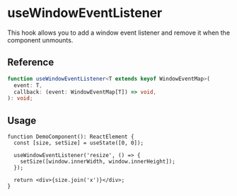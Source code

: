 
<Meta title="hooks/useWindowEventListener" />

# useWindowEventListener

This hook allows you to add a window event listener and remove it when the component unmounts.

## Reference

```ts
function useWindowEventListener<T extends keyof WindowEventMap>(
  event: T,
  callback: (event: WindowEventMap[T]) => void,
): void;
```

## Usage

```tsx
function DemoComponent(): ReactElement {
  const [size, setSize] = useState([0, 0]);

  useWindowEventListener('resize', () => {
    setSize([window.innerWidth, window.innerHeight]);
  });

  return <div>{size.join('x')}</div>;
}
```
